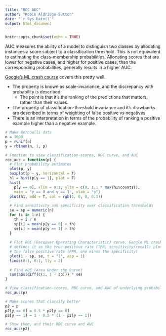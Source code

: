 ```yaml
---
title: "ROC AUC"
author: "Robin Aldridge-Sutton"
date: "`r Sys.Date()`"
output: html_document
---
```


```r
knitr::opts_chunk$set(echo = TRUE)
```

AUC measures the ability of a model to distinguish two classes by allocating instances a score subject to a classification threshold. This is not equivalent to estimating the class-membership probabilities. Allocating scores that are lower for negative cases, and higher for positive cases, than the corresponding probabilities, generally results in a higher AUC.

[Google's ML crash course](https://developers.google.com/machine-learning/crash-course/classification/roc-and-auc) covers this pretty well. 

- The property is known as scale-invariance, and the discrepancy with probability is described. 
    - The point is that it's the ranking of the predictions that matters, rather than their values.
- The property of classification-threshold invariance and it's drawbacks are described in terms of weighting of false positive vs negatives.
- There is an interpretation in terms of the probability of ranking a positive example higher than a negative example.


```r
# Make Bernoulli data
n = 1000
p = runif(n)
y = rbinom(n, 1, p)

# Function to view classification-scores, ROC curve, and AUC 
roc_auc = function(p) {
  # Plot probability estimates
  plot(p, y)
  boxplot(p ~ y, horizontal = T)
  h1 = hist(p[y == 1], plot = F)
  hist(
    p[y == 0], xlim = 0:1, ylim = c(0, 1.1 * max(h1$counts)),
    main = "y == 0 and y == 1", xlab = "p")
  plot(h1, add = T, col = rgb(1, 0, 0, 0.3))
  
  # Find sensitivity and specificity over classification thresholds
  se = sp = numeric(n)
  for (i in 1:n) {
    th = i / n
    sp[i] = mean(p[y == 0] < th)
    se[i] = mean(p[y == 1] > th)
  }
  
  # Plot ROC (Receiver Operating Characteristic) curve. Google ML crash course
  # defines it as the true positive rate (TPR, sensitivity/recall) plotted over
  # the false positive rate (FPR, one minus the specificity)
  plot(1 - sp, se, t = "l", asp = 1)
  lines(0:1, 0:1, lty = 2)
  
  # Find AUC (Area Under the Curve)
  sum(abs(diff(c(1, 1 - sp))) * se)
}

# View classification-scores, ROC curve, and AUC of underlying probabilities
roc_auc(p)
```

```r
# Make scores that classify better
p2 = p
p2[y == 0] = 0.5 * p2[y == 0]
p2[y == 1] = 1 - 0.5 * (1 - p2[y == 1])

# Show them, and their ROC curve and AUC
roc_auc(p2)
```

